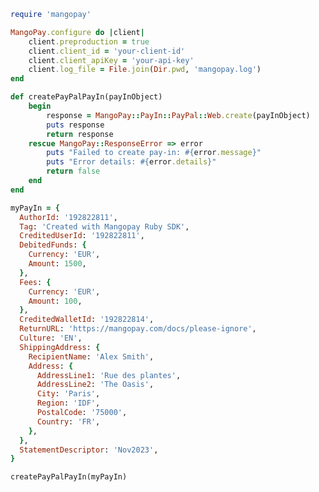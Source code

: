   
```ruby Ruby  
require 'mangopay'

MangoPay.configure do |client|
    client.preproduction = true
    client.client_id = 'your-client-id'
    client.client_apiKey = 'your-api-key'
    client.log_file = File.join(Dir.pwd, 'mangopay.log')
end

def createPayPalPayIn(payInObject)
    begin
        response = MangoPay::PayIn::PayPal::Web.create(payInObject)
        puts response
        return response
    rescue MangoPay::ResponseError => error
        puts "Failed to create pay-in: #{error.message}"
        puts "Error details: #{error.details}"
        return false
    end
end

myPayIn = {
  AuthorId: '192822811',
  Tag: 'Created with Mangopay Ruby SDK',
  CreditedUserId: '192822811',
  DebitedFunds: {
    Currency: 'EUR',
    Amount: 1500,
  },
  Fees: {
    Currency: 'EUR',
    Amount: 100,
  },
  CreditedWalletId: '192822814',
  ReturnURL: 'https://mangopay.com/docs/please-ignore',
  Culture: 'EN',
  ShippingAddress: {
    RecipientName: 'Alex Smith',
    Address: {
      AddressLine1: 'Rue des plantes',
      AddressLine2: 'The Oasis',
      City: 'Paris',
      Region: 'IDF',
      PostalCode: '75000',
      Country: 'FR',
    },
  },
  StatementDescriptor: 'Nov2023',
}

createPayPalPayIn(myPayIn)  
```